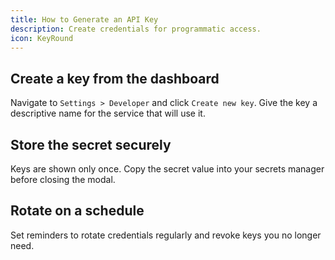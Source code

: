 ```yaml
---
title: How to Generate an API Key
description: Create credentials for programmatic access.
icon: KeyRound
---
```


## Create a key from the dashboard

Navigate to `Settings > Developer` and click `Create new key`. Give the key a descriptive name for the service that will use it.

## Store the secret securely

Keys are shown only once. Copy the secret value into your secrets manager before closing the modal.

## Rotate on a schedule

Set reminders to rotate credentials regularly and revoke keys you no longer need.
